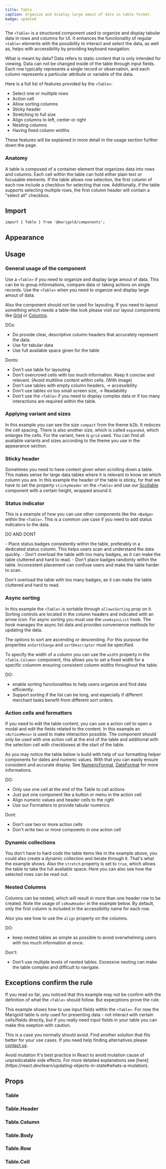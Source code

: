 ```yaml
---
title: Table
caption: Organize and display large amout of data in table format.
badge: updated
---
```


The `<Table>` is a structured component used to organize and display tabular data in rows and columns for UI. It enhances the functionality of regular `<table>` elements with the possibility to interact and select the data, as well as, helps with accessibility by providing keyboard navigation.

<SectionMessage>
  <SectionMessage.Title>What is meant by data?</SectionMessage.Title>
  <SectionMessage.Content>
    Data refers to static content that is only intended for viewing. Data can
    not be changed inside of the table through input fields. Each row typically
    represents a single record or observation, and each column represents a
    particular attribute or variable of the data.
  </SectionMessage.Content>
</SectionMessage>

Here is a full list of features provided by the `<Table>`:

- Select one or multiple rows
- Action cell
- Allow sorting columns
- Sticky header
- Stretching to full size
- Align columns to left, center or right
- Nesting columns
- Having fixed column widths

These features will be explained in more detail in the usage section further down the page.

### Anatomy

A table is composed of a container element that organizes data into rows and columns. Each cell within the table can hold either plain text or focusable elements. If the table allows row selection, the first column of each row include a checkbox for selecting that row. Additionally, if the table supports selecting multiple rows, the first column header will contain a "select all" checkbox.

## Import

```tsx
import { Table } from '@marigold/components';
```

## Appearance

<AppearanceTable component={title} />

## Usage

### General usage of the component

Use a `<Table>` if you need to organize and display large amout of data. This can be to group informations, compare data or taking actions on single records.
Use the `<Table>` when you need to organize and display large amout of data.

Also the component should not be used for layouting. If you need to layout something which needs a table-like look please visit our layout components like [Grid](/components/layout/grid) or [Columns](/components/layout/columns).

DOs:

- Do provide clear, descriptive column headers that accurately represent the data.
- Use for tabular data
- Use full available space given for the table

Donts:

- Don't use table for layouting
- Don't overcrowd cells with too much information. Keep it concise and relevant. (Avoid multiline content within cells. (With image)
- Don't use tables with empty column headers, -> accessibility
- Don't use tables on too small screen size, -> Readability
- Don't use the `<Table>` if you need to display complex data or if too many interactions are required within the table.

### Applying variant and sizes

In this example you can see the size `compact` from the theme b2b. It reduces the cell spacing. There is also another size, which is called `expanded`, which enlarges the cells.
For the variant, here is `grid` used. You can find all available variants and sizes according to the theme you use in the appearance section.

### Sticky header

Sometimes you need to have context given when scrolling down a table. This makes sense for large data tables where it is relevant to know on which column you are.
In this example the header of the table is sticky, for that we have to set the property `stickyHeader` on the `<Table>` and use our [Scollable](../layout/scrollable) component with a certain height, wrapped around it.

<ComponentDemo file="./table-fixed-header.demo.tsx" disableLabelWidth="true" />

### Status indicator

This is a example of how you can use other components like the `<Badge>` within the `<Table>`. This is a common use case if you need to add status indicators to the data.

DO AND DONT

<ComponentDemo file="./table-badge.demo.tsx" disableLabelWidth="true" />

<DosAndDonts variant="do" description="halloooo">
  - Place status badges consistently within the table, preferably in a dedicated
  status column. This helps users scan and understand the data quickly.
</DosAndDonts>

<DosAndDonts variant="dont" description="halloooo">
  - Don't overload the table with too many badges, as it can make the table
  cluttered and hard to read. - Don't place badges randomly within the table.
  Inconsistent placement can confuse users and make the table harder to scan.
</DosAndDonts>

Don't overload the table with too many badges, as it can make the table cluttered and hard to read.

### Async sorting

In this example the `<Table>` is sortable through `allowsSorting` prop on it. Sorting controls are located in the column headers and indicated with an arrow icon.
For async sorting you must use the `useAsyncList` hook. The hook manages the async list data and provides convenience methods for updating the data.

The options to sort are ascending or descending. For this purpose the properties `onSortChange` and `sortDescriptor` must be specified.

To specify the width of a column you can use the `width` property in the `<Table.Column>` component, this allows you to set a fixed width for a specific columnm ensuring consistent column widths throughout the table.

DO:

- enable sorting functionalities to help users organize and find data efficiently.
- Support sorting if the list can be long, and especially if different merchant tasks benefit from different sort orders.

<ComponentDemo file="./table-async.demo.tsx" disableLabelWidth="true" />

### Action cells and formatters

If you need to edit the table content, you can use a action cell to open a modal and edit the fields related to the content. In this example an `<ActionMenu>` is used to make interaction possible. The component should only be used with one action cell at the end of the table and additional with the selection cell with checkboxes at the start of the table.

As you may notice the table below is build with help of our formatting helper components for dates and numeric values. With that you can easily ensure consistent and accurate display. See [NumericFormat](../formatters/numericformat/numericFormat), [DateFormat](../formatters/dateformat/dateFormat) for more informations.

<ComponentDemo file="./table-action.demo.tsx" disableLabelWidth="true" />

DO:

- Only use one cell at the end of the Table to call actions
- Just put one component like a button or menu in the action cell
- Align numeric values and header cells to the right
- Use our Formatters to provide tabular numerics

Dont:

- Don't use two or more action cells
- Don't write two or more compoents in one action cell

### Dynamic collections

You don't have to hard code the table items like in the example above, you could also create a dynamic collection and iterate through it. That's what the example shows. Also the `stretch` property is set to `true`, which allows the table to take the full available space. Here you can also see how the selected rows can be read out.

<ComponentDemo file="./table-dynamic.demo.tsx" disableLabelWidth="true" />

### Nested Columns

Columns can be nested, which will result in more than one header row to be created. Note the usage of `isRowHeader` in the example below. By default, only the first column is included in the accessibility name for each row.

Also you see how to use the `align` property on the columns.

DO:

- keep nested tables as simple as possible to avoid overwhelming users with too much information at once.

Don't:

- Don't use multiple levels of nested tables. Excessive nesting can make the table complex and difficult to navigate.

<ComponentDemo file="./table-nested.demo.tsx" disableLabelWidth="true" />

## Exceptions confirm the rule

If you read so far, you noticed that this example may not be confirm with the definition of what the `<Table>` should follow. But expecptions prove the rule.

This example shows how to use input fields within the `<Table>`. For now the Marigold table is only used for presenting data - not interact with certain cells/fields directly, but if you really need input fields in your table you can make this exeption with caution.

This is a case you normally should avoid. Find another solution that fits better for your use cases. If you need help finding alternatives please [contact us](../introduction/get-in-touch).

<SectionMessage variant="warning">
  <SectionMessage.Title>Avoid mutation</SectionMessage.Title>
  <SectionMessage.Content>
    It's best practice in React to avoid mutation cause of unpredicatable side
    effects. For more detailed explanations see
    [here](https://react.dev/learn/updating-objects-in-state#whats-a-mutation).
  </SectionMessage.Content>
</SectionMessage>

<p />

<ComponentDemo file="./table-input.demo.tsx" disableLabelWidth="true" />

## Props

### Table

<PropsTable component={title} />

### Table.Header

<PropsTable component="TableHeader" />

### Table.Column

<PropsTable component="TableColumnHeader" />

### Table.Body

<PropsTable component="TableBody" />

### Table.Row

<PropsTable component="TableRow" />

### Table.Cell

<PropsTable component="TableCell" />
